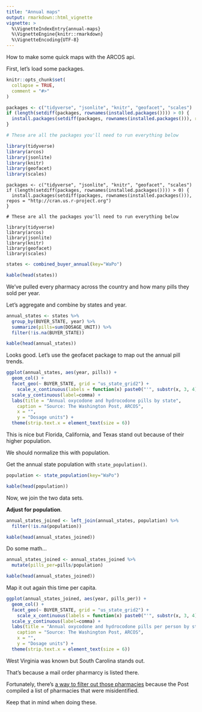 ```yaml
---
title: "Annual maps"
output: rmarkdown::html_vignette
vignette: >
  %\VignetteIndexEntry{annual-maps}
  %\VignetteEngine{knitr::rmarkdown}
  %\VignetteEncoding{UTF-8}
---
```


How to make some quick maps with the ARCOS api.

First, let's load some packages.

```r
knitr::opts_chunk$set(
  collapse = TRUE,
  comment = "#>"
)

packages <- c("tidyverse", "jsonlite", "knitr", "geofacet", "scales")
if (length(setdiff(packages, rownames(installed.packages()))) > 0) {
  install.packages(setdiff(packages, rownames(installed.packages())), repos = "http://cran.us.r-project.org")  
}

# These are all the packages you'll need to run everything below 

library(tidyverse)
library(arcos)
library(jsonlite)
library(knitr)
library(geofacet)
library(scales)
```

```
packages <- c("tidyverse", "jsonlite", "knitr", "geofacet", "scales")
if (length(setdiff(packages, rownames(installed.packages()))) > 0) {
  install.packages(setdiff(packages, rownames(installed.packages())), repos = "http://cran.us.r-project.org")  
}

# These are all the packages you'll need to run everything below 

library(tidyverse)
library(arcos)
library(jsonlite)
library(knitr)
library(geofacet)
library(scales)
```

```r
states <- combined_buyer_annual(key="WaPo")

kable(head(states))
```

We've pulled every pharmacy across the country and how many pills they sold per year.

Let's aggregate and combine by states and year.

```r
annual_states <- states %>% 
  group_by(BUYER_STATE, year) %>% 
  summarize(pills=sum(DOSAGE_UNIT)) %>% 
  filter(!is.na(BUYER_STATE))

kable(head(annual_states))
```

Looks good. Let's use the geofacet package to map out the annual pill trends.

```r
ggplot(annual_states, aes(year, pills)) +
  geom_col() +
  facet_geo(~ BUYER_STATE, grid = "us_state_grid2") +
    scale_x_continuous(labels = function(x) paste0("'", substr(x, 3, 4))) +
  scale_y_continuous(label=comma) +
  labs(title = "Annual oxycodone and hydrocodone pills by state",
    caption = "Source: The Washington Post, ARCOS",
    x = "",
    y = "Dosage units") +
  theme(strip.text.x = element_text(size = 6))
```

This is nice but Florida, California, and Texas stand out because of their higher population.

We should normalize this with population.

Get the annual state population with `state_population()`.

```r
population <- state_population(key="WaPo")

kable(head(population))
```

Now, we join the two data sets.

**Adjust for population**.

```r
annual_states_joined <- left_join(annual_states, population) %>% 
  filter(!is.na(population))

kable(head(annual_states_joined))
```

Do some math...

```r
annual_states_joined <- annual_states_joined %>% 
  mutate(pills_per=pills/population)

kable(head(annual_states_joined))
```

Map it out again this time per capita.

```r

ggplot(annual_states_joined, aes(year, pills_per)) +
  geom_col() +
  facet_geo(~ BUYER_STATE, grid = "us_state_grid2") +
    scale_x_continuous(labels = function(x) paste0("'", substr(x, 3, 4))) +
  scale_y_continuous(label=comma) +
  labs(title = "Annual oxycodone and hydrocodone pills per person by state",
    caption = "Source: The Washington Post, ARCOS",
    x = "",
    y = "Dosage units") +
  theme(strip.text.x = element_text(size = 6))
```

West Virginia was known but South Carolina stands out.

That's because a mail order pharmarcy is listed there. 

Fortunately, there's [a way to filter out those pharmacies](file://localhost/Users/trana/Documents/Github/2019/08/arcos/docs/articles/per-capita-pharmacies.html) because the Post compiled a list of pharmacies that were misidentified. 

Keep that in mind when doing these.

